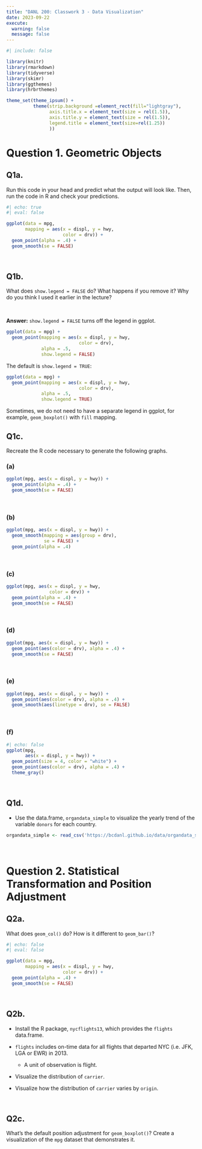 ```yaml
---
title: "DANL 200: Classwork 3 - Data Visualization"
date: 2023-09-22
execute: 
  warning: false
  message: false
---
```

```r
#| include: false

library(knitr)
library(rmarkdown)
library(tidyverse)
library(skimr)
library(ggthemes)
library(hrbrthemes)

theme_set(theme_ipsum() +
          theme(strip.background =element_rect(fill="lightgray"),
                axis.title.x = element_text(size = rel(1.5)),
                axis.title.y = element_text(size = rel(1.5)),
                legend.title = element_text(size=rel(1.25))
                ))
```

# Question 1. Geometric Objects

## Q1a.
Run this code in your head and predict what the output will look like. Then, run the code in R and check your predictions.

```r
#| echo: true
#| eval: false

ggplot(data = mpg, 
       mapping = aes(x = displ, y = hwy, 
                     color = drv)) +
  geom_point(alpha = .4) +
  geom_smooth(se = FALSE)

```


<br>

## Q1b.
What does `show.legend = FALSE` do? What happens if you remove it? Why do you think I used it earlier in the lecture?


<br>

**Answer:** `show.legend = FALSE` turns off the legend in ggplot. 

```r
ggplot(data = mpg) +
  geom_point(mapping = aes(x = displ, y = hwy, 
                           color = drv),
             alpha = .5,
             show.legend = FALSE)
```

The default is `show.legend = TRUE`:
```r
ggplot(data = mpg) +
  geom_point(mapping = aes(x = displ, y = hwy, 
                           color = drv),
             alpha = .5,
             show.legend = TRUE)
```

Sometimes, we do not need to have a separate legend in ggplot, for example, `geom_boxplot()` with `fill` mapping.


## Q1c.
Recreate the R code necessary to generate the following graphs.

### (a)
```r
ggplot(mpg, aes(x = displ, y = hwy)) +
  geom_point(alpha = .4) +
  geom_smooth(se = FALSE)
```

<br>

### (b)
```r

ggplot(mpg, aes(x = displ, y = hwy)) +
  geom_smooth(mapping = aes(group = drv), 
              se = FALSE) +
  geom_point(alpha = .4)

```

<br>


### (c)
```r

ggplot(mpg, aes(x = displ, y = hwy, 
                color = drv)) +
  geom_point(alpha = .4) +
  geom_smooth(se = FALSE)

```

<br>


### (d)
```r

ggplot(mpg, aes(x = displ, y = hwy)) +
  geom_point(aes(color = drv), alpha = .4) +
  geom_smooth(se = FALSE)

```

<br>

### (e)
```r

ggplot(mpg, aes(x = displ, y = hwy)) +
  geom_point(aes(color = drv), alpha = .4) +
  geom_smooth(aes(linetype = drv), se = FALSE)

```

<br>

### (f)
```r
#| echo: false
ggplot(mpg, 
       aes(x = displ, y = hwy)) +
  geom_point(size = 4, color = "white") +
  geom_point(aes(color = drv), alpha = .4) +
  theme_gray()
```

<br>


## Q1d.
- Use the data.frame, `organdata_simple` to visualize the yearly trend of the variable `donors` for each country.
```r
organdata_simple <- read_csv('https://bcdanl.github.io/data/organdata_simple.csv')
```

<br>

# Question 2. Statistical Transformation and Position Adjustment

## Q2a.
What does `geom_col()` do? How is it different to `geom_bar()`?


```r
#| echo: false
#| eval: false

ggplot(data = mpg,
       mapping = aes(x = displ, y = hwy,
                     color = drv)) +
  geom_point(alpha = .4) +
  geom_smooth(se = FALSE)

```


<br>

## Q2b.
- Install the R package, `nycflights13`, which provides the `flights` data.frame.


- `flights` includes on-time data for all flights that departed NYC (i.e. JFK, LGA or EWR) in 2013.
  - A unit of observation is flight.


- Visualize the distribution of `carrier`.
- Visualize how the distribution of `carrier` varies by `origin`.

<br>


## Q2c.
What’s the default position adjustment for `geom_boxplot()`? Create a visualization of the `mpg` dataset that demonstrates it.


<br>

